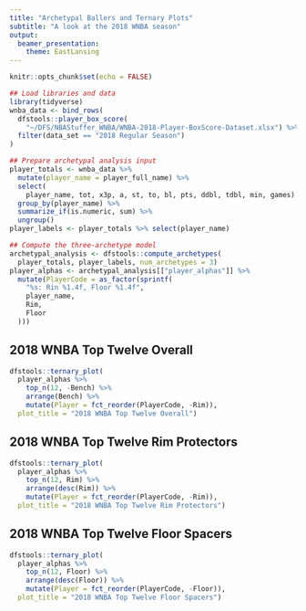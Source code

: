 ```yaml
---
title: "Archetypal Ballers and Ternary Plots"
subtitle: "A look at the 2018 WNBA season"
output: 
  beamer_presentation:
    theme: EastLansing
---
```


```r
knitr::opts_chunk$set(echo = FALSE)

## Load libraries and data
library(tidyverse)
wnba_data <- bind_rows(
  dfstools::player_box_score(
    "~/DFS/NBAStuffer_WNBA/WNBA-2018-Player-BoxScore-Dataset.xlsx") %>% 
  filter(data_set == "2018 Regular Season")
)

## Prepare archetypal analysis input
player_totals <- wnba_data %>% 
  mutate(player_name = player_full_name) %>% 
  select(
    player_name, tot, x3p, a, st, to, bl, pts, ddbl, tdbl, min, games) %>% 
  group_by(player_name) %>% 
  summarize_if(is.numeric, sum) %>% 
  ungroup()
player_labels <- player_totals %>% select(player_name)

## Compute the three-archetype model
archetypal_analysis <- dfstools::compute_archetypes(
  player_totals, player_labels, num_archetypes = 3)
player_alphas <- archetypal_analysis[["player_alphas"]] %>% 
  mutate(PlayerCode = as_factor(sprintf(
    "%s: Rin %1.4f, Floor %1.4f",
    player_name, 
    Rim, 
    Floor
  )))

```


## 2018 WNBA Top Twelve Overall
```r
dfstools::ternary_plot(
  player_alphas %>% 
    top_n(12, -Bench) %>% 
    arrange(Bench) %>% 
    mutate(Player = fct_reorder(PlayerCode, -Rim)), 
  plot_title = "2018 WNBA Top Twelve Overall")

```

## 2018 WNBA Top Twelve Rim Protectors
```r
dfstools::ternary_plot(
  player_alphas %>% 
    top_n(12, Rim) %>% 
    arrange(desc(Rim)) %>% 
    mutate(Player = fct_reorder(PlayerCode, -Rim)), 
  plot_title = "2018 WNBA Top Twelve Rim Protectors")

```

## 2018 WNBA Top Twelve Floor Spacers
```r
dfstools::ternary_plot(
  player_alphas %>% 
    top_n(12, Floor) %>% 
    arrange(desc(Floor)) %>% 
    mutate(Player = fct_reorder(PlayerCode, -Floor)), 
  plot_title = "2018 WNBA Top Twelve Floor Spacers")

```
